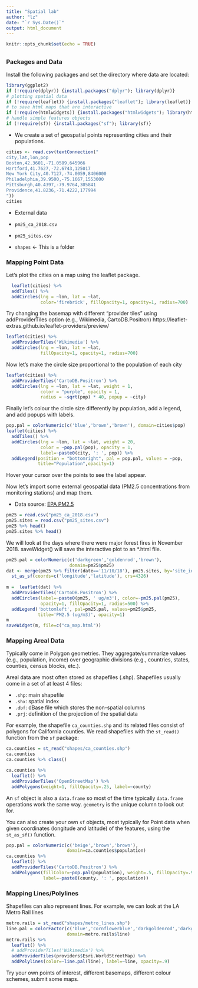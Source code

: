 ```yaml
---
title: "Spatial lab"
author: "lz"
date: "`r Sys.Date()`"
output: html_document
---
```


```r
knitr::opts_chunk$set(echo = TRUE)
```

## {.tabset}

### Packages and Data

Install the following packages and set the directory where data are located:

```r
library(ggplot2)
if (!require(dplyr)) {install.packages("dplyr"); library(dplyr)}
# plotting spatial data
if (!require(leaflet)) {install.packages("leaflet"); library(leaflet)}  
# to save html maps that are interactive
if (!require(htmlwidgets)) {install.packages("htmlwidgets"); library(htmlwidgets)}  
# handle simple features objects
if (!require(sf)) {install.packages("sf"); library(sf)} 

```


- We create a set of geospatial points representing cities and their populations.


```r
cities <- read.csv(textConnection("
city,lat,lon,pop
Boston,42.3601,-71.0589,645966
Hartford,41.7627,-72.6743,125017
New York City,40.7127,-74.0059,8406000
Philadelphia,39.9500,-75.1667,1553000
Pittsburgh,40.4397,-79.9764,305841
Providence,41.8236,-71.4222,177994
"))
cities
```

- External data 

- `pm25_ca_2018.csv`
- `pm25_sites.csv`
- `shapes` <- This is a folder


### Mapping Point Data

Let's plot the cities on a map using the leaflet package.

```r
  leaflet(cities) %>% 
  addTiles() %>%
  addCircles(lng = ~lon, lat = ~lat, 
             color='firebrick', fillOpacity=1, opacity=1, radius=700)

```

Try changing the basemap with different "provider tiles" using addProviderTiles option (e.g., Wikimedia, CartoDB.Positron) https://leaflet-extras.github.io/leaflet-providers/preview/

```r

leaflet(cities) %>% 
  addProviderTiles('Wikimedia') %>% 
  addCircles(lng = ~lon, lat = ~lat,
             fillOpacity=1, opacity=1, radius=700)

```


Now let's make the circle size proportional to the population of each city

```r

leaflet(cities) %>% 
  addProviderTiles('CartoDB.Positron') %>% 
  addCircles(lng = ~lon, lat = ~lat, weight = 1, 
             color = "purple", opacity = 1,
             radius = ~sqrt(pop) * 40, popup = ~city)

```


Finally let's colour the circle size differently by population, add a legend, and add popups with labels.

```r

pop.pal = colorNumeric(c('blue','brown','brown'), domain=cities$pop)
leaflet(cities) %>% 
  addTiles() %>%
  addCircles(lng = ~lon, lat = ~lat, weight = 20, 
             color = ~pop.pal(pop), opacity = 1,
             label=~paste0(city, ': ', pop)) %>%
  addLegend(position = "bottomright", pal = pop.pal, values = ~pop,
            title="Population",opacity=1)

```

Hover your cursor over the points to see the label appear.


Now let's import some external geospatial data (PM2.5 concentrations from monitoring stations) and map them.

- Data source: [EPA PM2.5](https://www.epa.gov/outdoor-air-quality-data/download-daily-data)


```r
pm25 = read.csv("pm25_ca_2018.csv")
pm25.sites = read.csv("pm25_sites.csv")
pm25 %>% head()
pm25.sites %>% head()
```

We will look at the days where there were major forest fires in November 2018.   saveWidget() will save the interactive plot to an *.html file.

```r
pm25.pal = colorNumeric(c('darkgreen','goldenrod','brown'),
                        domain=pm25$pm25)
dat <- merge(pm25 %>% filter(date=='11/10/18'), pm25.sites, by='site_id') %>% 
  st_as_sf(coords=c('longitude','latitude'), crs=4326) 
 
m =  leaflet(dat) %>% 
  addProviderTiles('CartoDB.Positron') %>% 
  addCircles(label=~paste0(pm25, ' ug/m3'), color=~pm25.pal(pm25),
             opacity=1, fillOpacity=1, radius=500) %>%
  addLegend('bottomleft', pal=pm25.pal, values=pm25$pm25,
            title='PM2.5 (ug/m3)', opacity=1)
m
saveWidget(m, file=c("ca_map.html"))
```

### Mapping Areal Data

Typically come in Polygon geometries. They aggregate/summarize values (e.g., population, income) over geographic divisions (e.g., countries, states, counties, census blocks, etc.).

Areal data are most often stored as shapefiles (.shp). Shapefiles usually come in a set of at least 4 files:

- `.shp`: main shapefile
- `.shx`: spatial index
- `.dbf`: dBase file which stores the non-spatial columns
- `.prj`: definition of the projection of the spatial data

For example, the shapefile `ca_counties.shp` and its related files consist of polygons for California counties. We read shapefiles with the `st_read()` function from the `sf` package:


```r
ca.counties = st_read("shapes/ca_counties.shp")
ca.counties
ca.counties %>% class()
```

```r

ca.counties %>% 
  leaflet() %>% 
  addProviderTiles('OpenStreetMap') %>% 
  addPolygons(weight=1, fillOpacity=.25, label=~county)
```

An `sf` object is also a `data.frame` so most of the time typically `data.frame` operations work the same way. `geometry` is the unique column to look out for.

You can also create your own `sf` objects, most typically for Point data when given coordinates (longitude and latitude) of the features, using the `st_as_sf()` function.



```r
pop.pal = colorNumeric(c('beige','brown','brown'),
                       domain=ca.counties$population)
ca.counties %>% 
  leaflet() %>% 
  addProviderTiles('CartoDB.Positron') %>% 
  addPolygons(fillColor=~pop.pal(population), weight=.5, fillOpacity=.9,
              label=~paste0(county, ': ', population))
```

### Mapping Lines/Polylines

Shapefiles can also represent lines. For example, we can look at the LA Metro Rail lines

```r
metro.rails = st_read("shapes/metro_lines.shp")
line.pal = colorFactor(c('blue','cornflowerblue','darkgoldenrod','darkgreen','firebrick'),
                       domain=metro.rails$line)
metro.rails %>%
  leaflet() %>% 
  # addProviderTiles('Wikimedia') %>% 
  addProviderTiles(providers$Esri.WorldStreetMap) %>% 
  addPolylines(color=~line.pal(line), label=~line, opacity=.9)
```



Try your own points of interest, different basemaps, different colour schemes, submit some maps.


